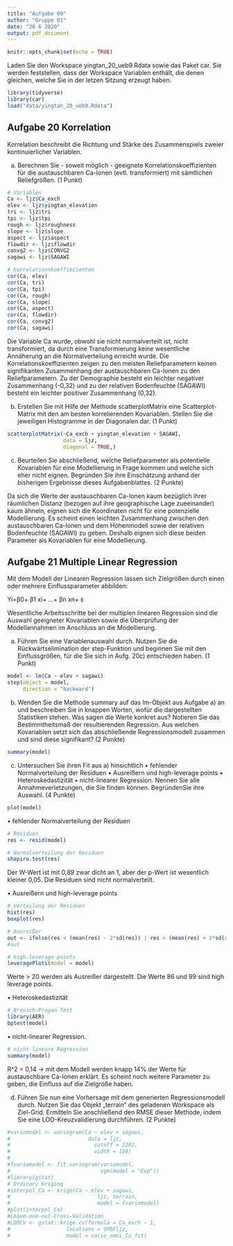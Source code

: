 ---
title: "Aufgabe 09"
author: "Gruppe 01"
date: "28 6 2020"
output: pdf_document
---

```{r setup, include=FALSE}
knitr::opts_chunk$set(echo = TRUE)
```

Laden Sie den Workspace yingtan_20_ueb9.Rdata sowie das Paket car.
Sie werden feststellen, dass der Workspace Variablen enthält, die denen gleichen, welche Sie in der letzen Sitzung erzeugt haben.
```{r}
library(tidyverse)
library(car)
load("data/yingtan_20_ueb9.Rdata")
```

## Aufgabe 20 Korrelation
Korrelation beschreibt die Richtung und Stärke des Zusammenspiels zweier kontinuierlicher Variablen.

a) Berechnen Sie - soweit möglich - geeignete Korrelationskoeffizienten für die austauschbaren Ca-Ionen (evtl. transformiert) mit sämtlichen Reliefgrößen.
(1 Punkt)
```{r}
# Variablen
Ca <- ljz$Ca_exch
elev <- ljz$yingtan_elevation
tri <- ljz$tri
tpi <- ljz$tpi
rough <- ljz$roughness
slope <- ljz$slope
aspect <- ljz$aspect
flowdir <- ljz$flowdir
convg2 <- ljz$CONVG2
sagawi <- ljz$SAGAWI

# Korrelationskoeffiezienten
cor(Ca, elev)
cor(Ca, tri)
cor(Ca, tpi)
cor(Ca, rough)
cor(Ca, slope)
cor(Ca, aspect)
cor(Ca, flowdir)
cor(Ca, convg2)
cor(Ca, sagawi)
```
Die Variable Ca wurde, obwohl sie nicht normalverteilt ist, nicht transformiert, da durch eine Transformierung keine wesentliche Annäherung an die Normalverteilung erreicht wurde. Die Korrelationskoeffizienten zeigen zu den meisten Reliefparametern keinen signifikanten Zusammenhang der austauschbaren Ca-Ionen zu den Reliefparametern. Zu der Demographie besteht ein leichter negativer Zusammenhang (-0,32) und zu der relativen Bodenfeuchte (SAGAWI) besteht ein leichter positiver Zusammenhang (0,32).

b) Erstellen Sie mit Hilfe der Methode scatterplotMatrix eine Scatterplot-Matrix mit den am besten korrelierenden Kovariablen. Stellen Sie die jeweiligen Histogramme in der Diagonalen dar. (1 Punkt)
```{r}
scatterplotMatrix(~Ca_exch + yingtan_elevation + SAGAWI,
                  data = ljz, 
                  diagonal = TRUE,)
```

c) Beurteilen Sie abschließend, welche Reliefparameter als potentielle Kovariablen für eine Modellierung in Frage kommen und welche sich eher nicht eignen. Begründen Sie ihre Einschätzung anhand der bisherigen Ergebnisse dieses Aufgabenblattes. (2 Punkte)

Da sich die Werte der austauschbaren Ca-Ionen kaum bezüglich ihrer räumlichen Distanz (bezogen auf ihre geographische Lage zueeinander) kaum ähneln, eignen sich die Koordinaten nicht für eine potenzielle Modellierung. Es scheint einen leichten Zusammenhang zwischen den austauschbaren Ca-Ionen und dem Höhenmodell sowie der relativen Bodenfeuchte (SAGAWI) zu geben. Deshalb eignen sich diese beiden Parameter als Kovariablen für eine Modellierung.

## Aufgabe 21 Multiple Linear Regression

Mit dem Modell der Linearen Regression lassen sich Zielgrößen durch einen oder mehrere Einflussparameter abbilden:

Yi=β0+ β1 xi+ ...+ βn xn+ ε

Wesentliche Arbeitsschritte bei der multiplen linearen Regression sind die Auswahl geeigneter Kovariablen sowie die Überprüfung der Modellannahmen im Anschluss an die Modellierung.

a) Führen Sie eine Variablenauswahl durch. Nutzen Sie die Rückwärtselimination der step-Funktion und beginnen Sie mit den Einflussgrößen, für die Sie sich in Aufg. 20c) entschieden haben. (1 Punkt)
```{r}
model <- lm(Ca ~ elev + sagawi)
step(object = model,
     direction = "backward")
```

b) Wenden Sie die Methode summary auf das lm-Objekt aus Aufgabe a) an und beschreiben Sie in knappen Worten, wofür die dargestellten Statistiken stehen. Was sagen die Werte konkret aus? Notieren Sie das Bestimmtheitsmaß der resultierenden Regression. Aus welchen Kovariablen setzt sich das abschließende Regressionsmodell zusammen und sind diese signifikant? (2 Punkte)
```{r}
summary(model)
```

c) Untersuchen Sie ihren Fit aus a) hinsichtlich
• fehlender Normalverteilung der Residuen
• Ausreißern und high-leverage points
• Heteroskedastizität
• nicht-linearer Regression.
Nennen Sie alle Annahmeverletzungen, die Sie finden können. BegründenSie ihre Auswahl. (4 Punkte)

```{r}
plot(model)
```

• fehlender Normalverteilung der Residuen
```{r}
# Residuen
res <- resid(model)

# Normalverteilung der Residuen
shapiro.test(res)
```
Der W-Wert ist mit 0,89 zwar dicht an 1, aber der p-Wert ist wesentlich kleiner 0,05. Die Residuen sind nicht normalverteilt.

• Ausreißern und high-leverage points
```{r}
# Verteilung der Residuen
hist(res)
boxplot(res)

# Ausreißer
out <- ifelse(res < (mean(res) - 2*sd(res)) | res > (mean(res) + 2*sd(res)), 1, 0)
#out

# high-leverage points
leveragePlots(model = model)
```
Werte > 20 werden als Ausreißer dargestellt. Die Werte 86 und 99 sind high leverage points.

• Heteroskedastizität
```{r}
# Breusch-Pragan Test
library(AER)
bptest(model)
```

• nicht-linearer Regression.
```{r}
# nicht-lineare Regression
summary(model)
```
R^2 = 0,14 -> mit dem Modell werden knapp 14% der Werte für austauschbare Ca-Ionen erklärt. Es scheint noch weitere Parameter zu geben, die Einfluss auf die Zielgröße haben.

d) Führen Sie nun eine Vorhersage mit dem generierten Regressionsmodell durch. Nutzen Sie das Objekt „terrain“ des geladenen Workspace als Ziel-Grid. Ermitteln Sie anschließend den RMSE dieser Methode, indem Sie eine LOO-Kreuzvalidierung durchführen. (2 Punkte)
```{r}
#variomodel <- variogram(Ca ~ elev + sagawi,
#                         data = ljz,
#                           cutoff = 2202,
#                           width = 150)
#
#fvariomodel <- fit.variogram(variomodel,
#                             vgm(model = "Exp"))
#library(gstat)
# Ordinary Kriging
#interpol_Ca <- krige(Ca ~ elev + sagawi, 
#                            ljz, terrain, 
#                            model = fvariomodel)
#plot(interpol_Ca)
#Leave-one-out-Cross-Validation
#LOOCV <- gstat::krige.cv(formula = Ca_exch ~ 1, 
#                  locations = SPDFljz,
#                  model = vario_omni_Ca_fit)
```

